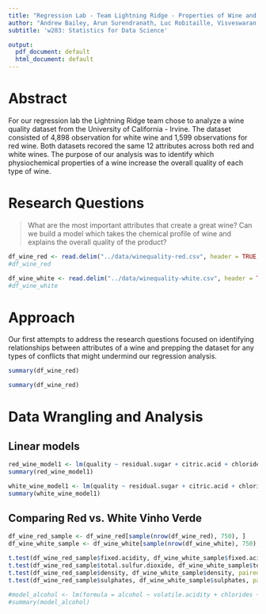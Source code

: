 ```yaml
---
title: "Regression Lab - Team Lightning Ridge - Properties of Wine and Their Effect on Quality"
author: "Andrew Bailey, Arun Surendranath, Luc Robitaille, Visveswaran (Vish) Sivakumar"
subtitle: 'w203: Statistics for Data Science'

output:
  pdf_document: default
  html_document: default
---
```


# Abstract

For our regression lab the Lightning Ridge team chose to analyze a wine quality dataset from the University of California - Irvine. The dataset consisted of 4,898 observation for white wine and 1,599 observations for red wine. Both datasets recored the same 12 attributes across both red and white wines. The purpose of our analysis was to identify which physiochemical properties of a wine increase the overall quality of each type of wine.

# Research Questions

>What are the most important attributes that create a great wine? Can we build a model which takes the chemical profile of wine and explains the overall quality of the product? 

```r
df_wine_red <- read.delim("../data/winequality-red.csv", header = TRUE, sep = ";")
#df_wine_red

df_wine_white <- read.delim("../data/winequality-white.csv", header = TRUE, sep = ";")
#df_wine_white
```
# Approach

Our first attempts to address the research questions focused on identifying relationships between attributes of a wine and prepping the dataset for any types of conflicts that might undermind our regression analysis.

```r
summary(df_wine_red)
```
```r
summary(df_wine_red)
```


# Data Wrangling and Analysis


## Linear models

```r

red_wine_model1 <- lm(quality ~ residual.sugar + citric.acid + chlorides + total.sulfur.dioxide + sulphates + alcohol, data=df_wine_red)
summary(red_wine_model1)

```
```r
white_wine_model1 <- lm(quality ~ residual.sugar + citric.acid + chlorides + total.sulfur.dioxide + sulphates + alcohol, data=df_wine_white)
summary(white_wine_model1)
```

## Comparing Red vs. White Vinho Verde


```r

df_wine_red_sample <- df_wine_red[sample(nrow(df_wine_red), 750), ]
df_wine_white_sample <- df_wine_white[sample(nrow(df_wine_white), 750), ]

t.test(df_wine_red_sample$fixed.acidity, df_wine_white_sample$fixed.acidity, paired=T)
t.test(df_wine_red_sample$total.sulfur.dioxide, df_wine_white_sample$total.sulfur.dioxide, paired=T)
t.test(df_wine_red_sample$density, df_wine_white_sample$density, paired=T)
t.test(df_wine_red_sample$sulphates, df_wine_white_sample$sulphates, paired=T)

#model_alcohol <- lm(formula = alcohol ~ volatile.acidity + chlorides + sulphates + pH + quality, data = df_wine_white)
#summary(model_alcohol)

```
